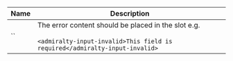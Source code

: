 
| Name | Description |
| --- | --- |
| `` | The error content should be placed in the slot e.g.<br /><br />`<admiralty-input-invalid>This field is required</admiralty-input-invalid>` |

